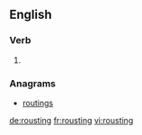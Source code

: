 ==English==

===Verb===
{{head|en}}

# {{present participle of|roust|lang=en}}

===Anagrams===
* [[routings#English|routings]]

[[de:rousting]]
[[fr:rousting]]
[[vi:rousting]]